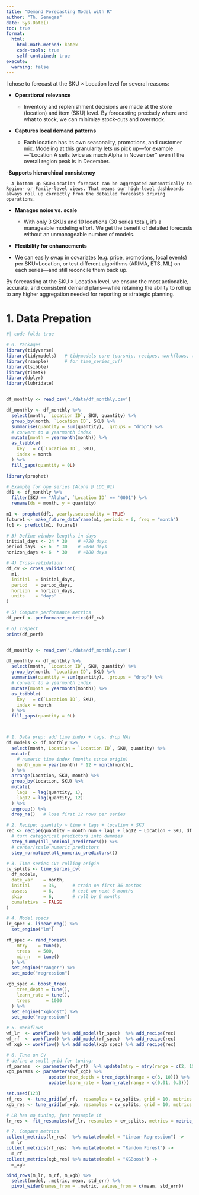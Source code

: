 ```yaml
---
title: "Demand Forecasting Model with R"
author: "Th. Senegas"
date: Sys.Date()
toc: true
format:
  html:
    html-math-method: katex
    code-tools: true
    self-contained: true
execute:
  warning: false
---
```


I chose to forecast at the SKU × Location level for several reasons:

-   **Operational relevance**

    -   Inventory and replenishment decisions are made at the store (location) and item (SKU) level. By forecasting precisely where and what to stock, we can minimize stock-outs and overstock.

-   **Captures local demand patterns**

    -   Each location has its own seasonality, promotions, and customer mix. Modeling at this granularity lets us pick up—for example—“Location A sells twice as much Alpha in November” even if the overall region peak is in December.

\-**Supports hierarchical consistency**

```         
- A bottom-up SKU×Location forecast can be aggregated automatically to Region- or Family-level views. That means our high-level dashboards always roll up correctly from the detailed forecasts driving operations.
```

-   **Manages noise vs. scale**

    -   With only 3 SKUs and 10 locations (30 series total), it’s a manageable modeling effort. We get the benefit of detailed forecasts without an unmanageable number of models.

-   **Flexibility for enhancements**

-   We can easily swap in covariates (e.g. price, promotions, local events) per SKU×Location, or test different algorithms (ARIMA, ETS, ML) on each series—and still reconcile them back up.

By forecasting at the SKU × Location level, we ensure the most actionable, accurate, and consistent demand plans—while retaining the ability to roll up to any higher aggregation needed for reporting or strategic planning.

# 1. Data Prepation

```r
#| code-fold: true

# 0. Packages
library(tidyverse)
library(tidymodels)   # tidymodels core (parsnip, recipes, workflows, tune, yardstick)
library(rsample)      # for time_series_cv()
library(tsibble)    
library(timetk)
library(dplyr)
library(lubridate)


df_monthly <- read_csv('./data/df_monthly.csv')

df_monthly <- df_monthly %>%
  select(month, `Location ID`, SKU, quantity) %>%
  group_by(month, `Location ID`, SKU) %>%
  summarise(quantity = sum(quantity), .groups = "drop") %>%
  # convert to a yearmonth index
  mutate(month = yearmonth(month)) %>%
  as_tsibble(
    key   = c(`Location ID`, SKU),
    index = month
  ) %>%
  fill_gaps(quantity = 0L)

library(prophet)

# Example for one series (Alpha @ LOC_01)
df1 <- df_monthly %>%
  filter(SKU == "Alpha", `Location ID` == '0001') %>%
  rename(ds = month, y = quantity)

m1 <- prophet(df1, yearly.seasonality = TRUE)
future1 <- make_future_dataframe(m1, periods = 6, freq = "month")
fc1 <- predict(m1, future1)

# 3) Define window lengths in days
initial_days <- 24 * 30    # ≈720 days
period_days  <- 6  * 30    # ≈180 days
horizon_days <- 6  * 30    # ≈180 days

# 4) Cross‐validation
df_cv <- cross_validation(
  m1,
  initial  = initial_days,
  period   = period_days,
  horizon  = horizon_days,
  units    = "days"
)

# 5) Compute performance metrics
df_perf <- performance_metrics(df_cv)

# 6) Inspect
print(df_perf)


df_monthly <- read_csv('./data/df_monthly.csv')

df_monthly <- df_monthly %>%
  select(month, `Location ID`, SKU, quantity) %>%
  group_by(month, `Location ID`, SKU) %>%
  summarise(quantity = sum(quantity), .groups = "drop") %>%
  # convert to a yearmonth index
  mutate(month = yearmonth(month)) %>%
  as_tsibble(
    key   = c(`Location ID`, SKU),
    index = month
  ) %>%
  fill_gaps(quantity = 0L)



# 1. Data prep: add time index + lags, drop NAs
df_models <- df_monthly %>%
  select(month, Location = `Location ID`, SKU, quantity) %>%
  mutate(
    # numeric time index (months since origin)
    month_num = year(month) * 12 + month(month),
  ) %>%
  arrange(Location, SKU, month) %>%
  group_by(Location, SKU) %>%
  mutate(
    lag1  = lag(quantity, 1),
    lag12 = lag(quantity, 12)
  ) %>%
  ungroup() %>%
  drop_na()   # lose first 12 rows per series

# 2. Recipe: quantity ~ time + lags + location + SKU
rec <- recipe(quantity ~ month_num + lag1 + lag12 + Location + SKU, df_models) %>%
  # turn categorical predictors into dummies
  step_dummy(all_nominal_predictors()) %>%
  # center/scale numeric predictors
  step_normalize(all_numeric_predictors())

# 3. Time‐series CV: rolling origin
cv_splits <- time_series_cv(
  df_models,
  date_var    = month,
  initial     = 36,      # train on first 36 months
  assess      = 6,       # test on next 6 months
  skip        = 6,       # roll by 6 months
  cumulative  = FALSE
)

# 4. Model specs
lr_spec <- linear_reg() %>% 
  set_engine("lm")

rf_spec <- rand_forest(
    mtry    = tune(), 
    trees   = 500, 
    min_n   = tune()
  ) %>% 
  set_engine("ranger") %>% 
  set_mode("regression")

xgb_spec <- boost_tree(
    tree_depth = tune(),
    learn_rate = tune(),
    trees      = 1000
  ) %>% 
  set_engine("xgboost") %>% 
  set_mode("regression")

# 5. Workflows
wf_lr  <- workflow() %>% add_model(lr_spec)  %>% add_recipe(rec)
wf_rf  <- workflow() %>% add_model(rf_spec)  %>% add_recipe(rec)
wf_xgb <- workflow() %>% add_model(xgb_spec) %>% add_recipe(rec)

# 6. Tune on CV
# define a small grid for tuning:
rf_params  <- parameters(wf_rf)  %>% update(mtry = mtry(range = c(2, 10)))
xgb_params <- parameters(wf_xgb) %>% 
                update(tree_depth = tree_depth(range = c(3, 10))) %>%
                update(learn_rate = learn_rate(range = c(0.01, 0.3)))

set.seed(123)
rf_res  <- tune_grid(wf_rf,  resamples = cv_splits, grid = 10, metrics = metric_set(rmse, mae, mape))
xgb_res <- tune_grid(wf_xgb, resamples = cv_splits, grid = 10, metrics = metric_set(rmse, mae, mape))

# LR has no tuning, just resample it
lr_res <- fit_resamples(wf_lr, resamples = cv_splits, metrics = metric_set(rmse, mae, mape))

# 7. Compare metrics
collect_metrics(lr_res)  %>% mutate(model = "Linear Regression") ->
  m_lr
collect_metrics(rf_res)  %>% mutate(model = "Random Forest") ->
  m_rf
collect_metrics(xgb_res) %>% mutate(model = "XGBoost") ->
  m_xgb

bind_rows(m_lr, m_rf, m_xgb) %>%
  select(model, .metric, mean, std_err) %>%
  pivot_wider(names_from = .metric, values_from = c(mean, std_err))


```